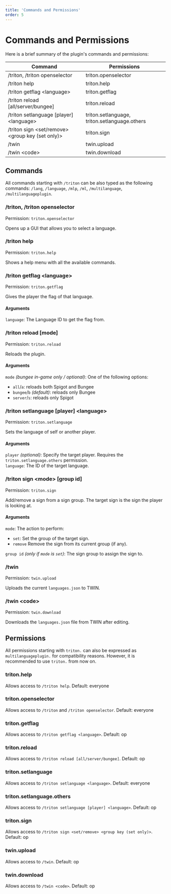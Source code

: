 ```yaml
---
title: 'Commands and Permissions'
order: 5
---
```


# Commands and Permissions

Here is a brief summary of the plugin's commands and permissions:

| Command                                                      | Permissions                                   |
| ------------------------------------------------------------ | --------------------------------------------- |
| /triton, /triton openselector                                | triton.openselector                           |
| /triton help                                                 | triton.help                                   |
| /triton getflag &lt;language&gt;                             | triton.getflag                                |
| /triton reload &#91;all/server/bungee&#93;                   | triton.reload                                 |
| /triton setlanguage &#91;player&#93; &lt;language&gt;        | triton.setlanguage, triton.setlanguage.others |
| /triton sign &lt;set/remove&gt; &lt;group key (set only)&gt; | triton.sign                                   |
| /twin                                                        | twin.upload                                   |
| /twin &lt;code&gt;                                           | twin.download                                 |

## Commands

All commands starting with `/triton` can be also typed as the following commands: `/lang`, `/language`, `/mlp`, `/ml`, `/multilanguage`, `/multilanguageplugin`.

### /triton, /triton openselector

Permission: `triton.openselector`

Opens up a GUI that allows you to select a language.

### /triton help

Permission: `triton.help`

Shows a help menu with all the available commands.

### /triton getflag &lt;language&gt;

Permission: `triton.getflag`

Gives the player the flag of that language.

#### Arguments

`language`: The Language ID to get the flag from.

### /triton reload &#91;mode&#93;

Permission: `triton.reload`

Reloads the plugin.

#### Arguments

`mode` _(bungee in-game only / optional)_: One of the following options:

- `all`/`a`: reloads both Spigot and Bungee
- `bungee`/`b` _(default)_: reloads only Bungee
- `server`/`s`: reloads only Spigot

### /triton setlanguage &#91;player&#93; &lt;language&gt;

Permission: `triton.setlanguage`

Sets the language of self or another player.

#### Arguments

`player` _(optional)_: Specify the target player. Requires the `triton.setlanguage.others` permission.  
`language`: The ID of the target language.

### /triton sign &lt;mode&gt; &#91;group id&#93;

Permission: `triton.sign`

Add/remove a sign from a sign group. The target sign is the sign the player is looking at.

#### Arguments

`mode`: The action to perform:

- `set`: Set the group of the target sign.
- `remove` Remove the sign from its current group (if any).

`group id` _(only if `mode` is `set`)_: The sign group to assign the sign to.

### /twin

Permission: `twin.upload`

Uploads the current `languages.json` to TWIN.

### /twin &lt;code&gt;

Permission: `twin.download`

Downloads the `languages.json` file from TWIN after editing.

## Permissions

All permissions starting with `triton.` can also be expressed as `multilanguageplugin.` for compatibility reasons. However, it is recommended to use `triton.` from now on.

### triton.help

Allows access to `/triton help`. Default: everyone

### triton.openselector

Allows access to `/triton` and `/triton openselector`. Default: everyone

### triton.getflag

Allows access to `/triton getflag <language>`. Default: op

### triton.reload

Allows access to `/triton reload [all/server/bungee]`. Default: op

### triton.setlanguage

Allows access to `/triton setlanguage <language>`. Default: everyone

### triton.setlanguage.others

Allows access to `/triton setlanguage [player] <language>`. Default: op

### triton.sign

Allows access to `/triton sign <set/remove> <group key (set only)>`. Default: op

### twin.upload

Allows access to `/twin`. Default: op

### twin.download

Allows access to `/twin <code>`. Default: op
